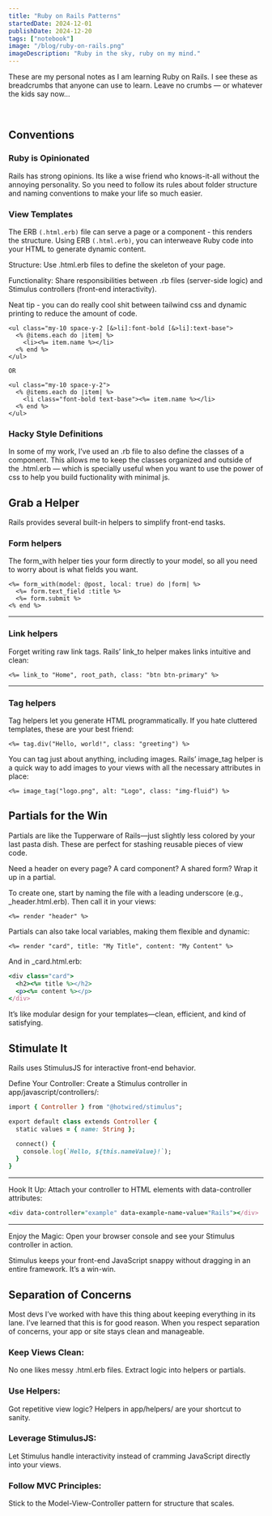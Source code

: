 ```yaml
---
title: "Ruby on Rails Patterns"
startedDate: 2024-12-01
publishDate: 2024-12-20
tags: ["notebook"]
image: "/blog/ruby-on-rails.png"
imageDescription: "Ruby in the sky, ruby on my mind."
---
```


These are my personal notes as I am learning Ruby on Rails. I see these as breadcrumbs that anyone can use to learn. Leave no crumbs — or whatever the kids say now…

&nbsp;

## Conventions

### Ruby is Opinionated
Rails has strong opinions. Its like a wise friend who knows-it-all without the annoying personality. So you need to follow its rules about folder structure and naming conventions to make your life so much easier.

### View Templates
The ERB `(.html.erb)` file can serve a page or a component - this renders the structure. Using ERB `(.html.erb)`, you can interweave Ruby code into your HTML to generate dynamic content.

Structure: Use .html.erb files to define the skeleton of your page.

Functionality: Share responsibilities between .rb files (server-side logic) and Stimulus controllers (front-end interactivity).

Neat tip - you can do really cool shit between tailwind css and dynamic printing to reduce the amount of code.

```erb
<ul class="my-10 space-y-2 [&>li]:font-bold [&>li]:text-base">
  <% @items.each do |item| %>
    <li><%= item.name %></li>
  <% end %>
</ul>

OR

<ul class="my-10 space-y-2">
  <% @items.each do |item| %>
    <li class="font-bold text-base"><%= item.name %></li>
  <% end %>
</ul>
```

### Hacky Style Definitions
In some of my work, I’ve used an .rb file to also define the classes of a component. This allows me to keep the classes organized and outside of the .html.erb — which is specially useful when you want to use the power of css to help you build fuctionality with minimal js.

## Grab a Helper
Rails provides several built-in helpers to simplify front-end tasks.

### Form helpers

The form_with helper ties your form directly to your model, so all you need to worry about is what fields you want.

```erb
<%= form_with(model: @post, local: true) do |form| %>
  <%= form.text_field :title %>
  <%= form.submit %>
<% end %>
```

---

### Link helpers

Forget writing raw link tags. Rails’ link_to helper makes links intuitive and clean:

```erb
<%= link_to "Home", root_path, class: "btn btn-primary" %>
```

---

### Tag helpers

Tag helpers let you generate HTML programmatically. If you hate cluttered templates, these are your best friend:

```erb
<%= tag.div("Hello, world!", class: "greeting") %>
```

You can tag just about anything, including images. Rails’ image_tag helper is a quick way to add images to your views with all the necessary attributes in place:

```erb
<%= image_tag("logo.png", alt: "Logo", class: "img-fluid") %>
```

## Partials for the Win

Partials are like the Tupperware of Rails—just slightly less colored by your last pasta dish. These are perfect for stashing reusable pieces of view code.

Need a header on every page? A card component? A shared form? Wrap it up in a partial.

To create one, start by naming the file with a leading underscore (e.g., _header.html.erb). Then call it in your views:

```erb
<%= render "header" %>
```

Partials can also take local variables, making them flexible and dynamic:

```erb
<%= render "card", title: "My Title", content: "My Content" %>
```

And in _card.html.erb:

```ruby
<div class="card">
  <h2><%= title %></h2>
  <p><%= content %></p>
</div>
```

It’s like modular design for your templates—clean, efficient, and kind of satisfying.

## Stimulate It

Rails uses StimulusJS for interactive front-end behavior.

Define Your Controller: Create a Stimulus controller in app/javascript/controllers/:

```ruby
import { Controller } from "@hotwired/stimulus";

export default class extends Controller {
  static values = { name: String };

  connect() {
    console.log(`Hello, ${this.nameValue}!`);
  }
}
```

---

Hook It Up: Attach your controller to HTML elements with data-controller attributes:

```ruby
<div data-controller="example" data-example-name-value="Rails"></div>
```

--- 

Enjoy the Magic: Open your browser console and see your Stimulus controller in action.

Stimulus keeps your front-end JavaScript snappy without dragging in an entire framework. It’s a win-win.

## Separation of Concerns

Most devs I’ve worked with have this thing about keeping everything in its lane. I’ve learned that this is for good reason. When you respect separation of concerns, your app or site stays clean and manageable.

### Keep Views Clean:

No one likes messy .html.erb files. Extract logic into helpers or partials.

### Use Helpers:

Got repetitive view logic? Helpers in app/helpers/ are your shortcut to sanity.

### Leverage StimulusJS:

Let Stimulus handle interactivity instead of cramming JavaScript directly into your views.

### Follow MVC Principles:

Stick to the Model-View-Controller pattern for structure that scales.